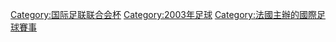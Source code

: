 [[Category:国际足联联合会杯|Category:国际足联联合会杯]]
[[Category:2003年足球|Category:2003年足球]]
[[Category:法國主辦的國際足球賽事|Category:法國主辦的國際足球賽事]]